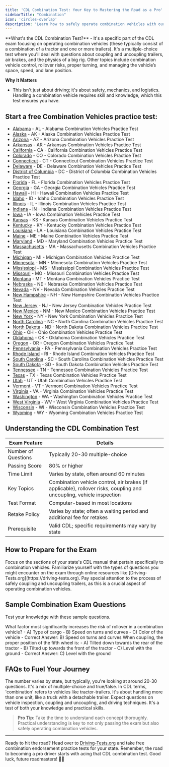 ```yaml
---
title: 'CDL Combination Test: Your Key to Mastering the Road as a Pro'
sidebarTitle: "Combination"
icon: 'circles-overlap'
description: 'Learn how to safely operate combination vehicles with our study resources tailored for the Combination Vehicles test.'
---
```

<Snippet file="andrei.mdx" />
**What's the CDL Combination Test?**
- It's a specific part of the CDL exam focusing on operating combination vehicles (these typically consist of a combination of a tractor and one or more trailers). It's a multiple-choice test where you'll deal with questions about coupling and uncoupling trailers, air brakes, and the physics of a big rig. Other topics include combination vehicle control, rollover risks, proper turning, and managing the vehicle’s space, speed, and lane position.

**Why It Matters**
- This isn't just about driving; it's about safety, mechanics, and logistics. Handling a combination vehicle requires skill and knowledge, which this test ensures you have.

## Start a free Combination Vehicles practice test:

- [Alabama](https://driving-tests.org/alabama/#cdl-combination-vehicles) - AL - Alabama Combination Vehicles Practice Test
- [Alaska](https://driving-tests.org/alaska/#cdl-combination-vehicles) - AK - Alaska Combination Vehicles Practice Test
- [Arizona](https://driving-tests.org/arizona/#cdl-combination-vehicles) - AZ - Arizona Combination Vehicles Practice Test
- [Arkansas](https://driving-tests.org/arkansas/#cdl-combination-vehicles) - AR - Arkansas Combination Vehicles Practice Test
- [California](https://driving-tests.org/california/#cdl-combination-vehicles) - CA - California Combination Vehicles Practice Test
- [Colorado](https://driving-tests.org/colorado/#cdl-combination-vehicles) - CO - Colorado Combination Vehicles Practice Test
- [Connecticut](https://driving-tests.org/connecticut/#cdl-combination-vehicles) - CT - Connecticut Combination Vehicles Practice Test
- [Delaware](https://driving-tests.org/delaware/#cdl-combination-vehicles) - DE - Delaware Combination Vehicles Practice Test
- [District of Columbia](https://driving-tests.org/district-columbia/#cdl-combination-vehicles) - DC - District of Columbia Combination Vehicles Practice Test
- [Florida](https://driving-tests.org/florida/#cdl-combination-vehicles) - FL - Florida Combination Vehicles Practice Test
- [Georgia](https://driving-tests.org/georgia/#cdl-combination-vehicles) - GA - Georgia Combination Vehicles Practice Test
- [Hawaii](https://driving-tests.org/hawaii/#cdl-combination-vehicles) - HI - Hawaii Combination Vehicles Practice Test
- [Idaho](https://driving-tests.org/idaho/#cdl-combination-vehicles) - ID - Idaho Combination Vehicles Practice Test
- [Illinois](https://driving-tests.org/illinois/#cdl-combination-vehicles) - IL - Illinois Combination Vehicles Practice Test
- [Indiana](https://driving-tests.org/indiana/#cdl-combination-vehicles) - IN - Indiana Combination Vehicles Practice Test
- [Iowa](https://driving-tests.org/iowa/#cdl-combination-vehicles) - IA - Iowa Combination Vehicles Practice Test
- [Kansas](https://driving-tests.org/kansas/#cdl-combination-vehicles) - KS - Kansas Combination Vehicles Practice Test
- [Kentucky](https://driving-tests.org/kentucky/#cdl-combination-vehicles) - KY - Kentucky Combination Vehicles Practice Test
- [Louisiana](https://driving-tests.org/louisiana/#cdl-combination-vehicles) - LA - Louisiana Combination Vehicles Practice Test
- [Maine](https://driving-tests.org/maine/#cdl-combination-vehicles) - ME - Maine Combination Vehicles Practice Test
- [Maryland](https://driving-tests.org/maryland/#cdl-combination-vehicles) - MD - Maryland Combination Vehicles Practice Test
- [Massachusetts](https://driving-tests.org/massachusetts/#cdl-combination-vehicles) - MA - Massachusetts Combination Vehicles Practice Test
- [Michigan](https://driving-tests.org/michigan/#cdl-combination-vehicles) - MI - Michigan Combination Vehicles Practice Test
- [Minnesota](https://driving-tests.org/minnesota/#cdl-combination-vehicles) - MN - Minnesota Combination Vehicles Practice Test
- [Mississippi](https://driving-tests.org/mississippi/#cdl-combination-vehicles) - MS - Mississippi Combination Vehicles Practice Test
- [Missouri](https://driving-tests.org/missouri/#cdl-combination-vehicles) - MO - Missouri Combination Vehicles Practice Test
- [Montana](https://driving-tests.org/montana/#cdl-combination-vehicles) - MT - Montana Combination Vehicles Practice Test
- [Nebraska](https://driving-tests.org/nebraska/#cdl-combination-vehicles) - NE - Nebraska Combination Vehicles Practice Test
- [Nevada](https://driving-tests.org/nevada/#cdl-combination-vehicles) - NV - Nevada Combination Vehicles Practice Test
- [New Hampshire](https://driving-tests.org/new-hampshire/#cdl-combination-vehicles) - NH - New Hampshire Combination Vehicles Practice Test
- [New Jersey](https://driving-tests.org/new-jersey/#cdl-combination-vehicles) - NJ - New Jersey Combination Vehicles Practice Test
- [New Mexico](https://driving-tests.org/new-mexico/#cdl-combination-vehicles) - NM - New Mexico Combination Vehicles Practice Test
- [New York](https://driving-tests.org/new-york/#cdl-combination-vehicles) - NY - New York Combination Vehicles Practice Test
- [North Carolina](https://driving-tests.org/north-carolina/#cdl-combination-vehicles) - NC - North Carolina Combination Vehicles Practice Test
- [North Dakota](https://driving-tests.org/north-dakota/#cdl-combination-vehicles) - ND - North Dakota Combination Vehicles Practice Test
- [Ohio](https://driving-tests.org/ohio/#cdl-combination-vehicles) - OH - Ohio Combination Vehicles Practice Test
- [Oklahoma](https://driving-tests.org/oklahoma/#cdl-combination-vehicles) - OK - Oklahoma Combination Vehicles Practice Test
- [Oregon](https://driving-tests.org/oregon/#cdl-combination-vehicles) - OR - Oregon Combination Vehicles Practice Test
- [Pennsylvania](https://driving-tests.org/pennsylvania/#cdl-combination-vehicles) - PA - Pennsylvania Combination Vehicles Practice Test
- [Rhode Island](https://driving-tests.org/rhode-island/#cdl-combination-vehicles) - RI - Rhode Island Combination Vehicles Practice Test
- [South Carolina](https://driving-tests.org/south-carolina/#cdl-combination-vehicles) - SC - South Carolina Combination Vehicles Practice Test
- [South Dakota](https://driving-tests.org/south-dakota/#cdl-combination-vehicles) - SD - South Dakota Combination Vehicles Practice Test
- [Tennessee](https://driving-tests.org/tennessee/#cdl-combination-vehicles) - TN - Tennessee Combination Vehicles Practice Test
- [Texas](https://driving-tests.org/texas/#cdl-combination-vehicles) - TX - Texas Combination Vehicles Practice Test
- [Utah](https://driving-tests.org/utah/#cdl-combination-vehicles) - UT - Utah Combination Vehicles Practice Test
- [Vermont](https://driving-tests.org/vermont/#cdl-combination-vehicles) - VT - Vermont Combination Vehicles Practice Test
- [Virginia](https://driving-tests.org/virginia/#cdl-combination-vehicles) - VA - Virginia Combination Vehicles Practice Test
- [Washington](https://driving-tests.org/washington/#cdl-combination-vehicles) - WA - Washington Combination Vehicles Practice Test
- [West Virginia](https://driving-tests.org/west-virginia/#cdl-combination-vehicles) - WV - West Virginia Combination Vehicles Practice Test
- [Wisconsin](https://driving-tests.org/wisconsin/#cdl-combination-vehicles) - WI - Wisconsin Combination Vehicles Practice Test
- [Wyoming](https://driving-tests.org/wyoming/#cdl-combination-vehicles) - WY - Wyoming Combination Vehicles Practice Test


## Understanding the CDL Combination Test

| Exam Feature           | Details                              |
|------------------------|--------------------------------------|
| Number of Questions    | Typically 20-30 multiple-choice      |
| Passing Score          | 80% or higher                        |
| Time Limit             | Varies by state, often around 60 minutes |
| Key Topics             | Combination vehicle control, air brakes (if applicable), rollover risks, coupling and uncoupling, vehicle inspection |
| Test Format            | Computer-based in most locations     |
| Retake Policy          | Varies by state; often a waiting period and additional fee for retakes |
| Prerequisite           | Valid CDL; specific requirements may vary by state |

## How to Prepare for the Exam

<Steps>
  <Step title="Study the Relevant Sections in the CDL Manual">
    Focus on the sections of your state's CDL manual that pertain specifically to combination vehicles.
  </Step>

  <Step title="Practice with Sample Questions">
    Familiarize yourself with the types of questions you might encounter on the exam through online resources like [Driving-Tests.org](https://driving-tests.org).
  </Step>

  <Step title="Understand Coupling and Uncoupling Procedures">
    Pay special attention to the process of safely coupling and uncoupling trailers, as this is a crucial aspect of operating combination vehicles.
  </Step>
</Steps>

## Sample Combination Exam Questions

Test your knowledge with these sample questions.

<AccordionGroup>
  <Accordion title="Question 1: Rollover Risks">
    What factor most significantly increases the risk of rollover in a combination vehicle?
    - A) Type of cargo
    - B) Speed on turns and curves
    - C) Color of the vehicle
    - Correct Answer: B) Speed on turns and curves
  </Accordion>

  <Accordion title="Question 2: Coupling">
    When coupling, the proper position of the fifth wheel is:
    - A) Tilted down towards the rear of the tractor
    - B) Tilted up towards the front of the tractor
    - C) Level with the ground
    - Correct Answer: C) Level with the ground
  </Accordion>
</AccordionGroup>

## FAQs to Fuel Your Journey

<AccordionGroup>
  <Accordion title="How Many Questions Are on the CDL Combination Test?">
    The number varies by state, but typically, you're looking at around 20-30 questions. It's a mix of multiple-choice and true/false.
  </Accordion>
  <Accordion title="What Does 'Combination' Mean in CDL?">
    In CDL terms, 'combination' refers to vehicles like tractor-trailers. It's about handling more than one unit, like a truck with a detachable trailer.
  </Accordion>
  <Accordion title="What to Expect on the Actual Combination Exam?">
    Expect questions on vehicle inspection, coupling and uncoupling, and driving techniques. It's a test of both your knowledge and practical skills.
  </Accordion>
</AccordionGroup>


> **Pro Tip**: Take the time to understand each concept thoroughly. Practical understanding is key to not only passing the exam but also safely operating combination vehicles.

---

Ready to hit the road? Head over to [Driving-Tests.org](https://driving-tests.org) and take free combination endorsement practice tests for your state. Remember, the road to becoming a pro driver starts with acing that CDL combination test. Good luck, future roadmasters! 🚚💨

<Snippet file="cdl-premium.mdx" />